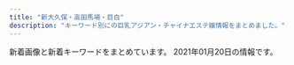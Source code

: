 ```yaml
---
title: "新大久保・高田馬場・目白"
description: "キーワード別にの巨乳アジアン・チャイナエステ嬢情報をまとめました。"
---
```


新着画像と新着キーワードをまとめています。
2021年01月20日の情報です。

<DmmAffiliateIns />
<KeywordTable
  shops={
    [
    {
        "img_links": [
            "http://aes-salon.com/scdl/staff/10621.jpg",
            "http://aes-salon.com/scdl/staff/10091mb.jpg",
            "http://aes-salon.com/scdl/staff/10252.jpg",
            "http://aes-salon.com/img/ttl_att.png",
            "http://aes-salon.com/scdl/staff/10342.jpg",
            "http://aes-salon.com/scdl/staff/10621mb.jpg",
            "http://aes-salon.com/scdl/staff/10592.jpg",
            "http://aes-salon.com/scdl/staff/10561.jpg",
            "http://aes-salon.com/img/access/road3.jpg",
            "http://aes-salon.com/scdl/staff/10631.jpg",
            "http://aes-salon.com/pic/top1.jpg",
            "http://aes-salon.com/img/access/roaddm.png",
            "http://aes-salon.com/scdl/staff/10601mb.jpg",
            "http://aes-salon.com/scdl/staff/10411.jpg",
            "http://aes-salon.com/scdl/staff/10441.jpg",
            "http://aes-salon.com/scdl/staff/10501mb.jpg",
            "http://aes-salon.com/scdl/staff/10082.jpg",
            "http://aes-salon.com/scdl/staff/10591mb.jpg",
            "http://aes-salon.com/scdl/staff/10291.jpg",
            "http://aes-salon.com/scdl/staff/10511mb.jpg",
            "http://aes-salon.com/scdl/staff/10412.jpg",
            "http://aes-salon.com/scdl/staff/10651mb.jpg",
            "http://aes-salon.com/scdl/staff/10462.jpg",
            "http://aes-salon.com/scdl/staff/10562.jpg",
            "http://aes-salon.com/scdl/staff/10571.jpg",
            "http://aes-salon.com/scdl/staff/10351mb.jpg",
            "http://aes-salon.com/img/ttl_sister.png",
            "http://aes-salon.com/scdl/staff/10341.jpg",
            "http://aes-salon.com/img/ttl_attbnr.jpg",
            "http://aes-salon.com/pic/head.jpg",
            "http://aes-salon.com/img/access/road1.jpg",
            "http://aes-salon.com/scdl/staff/10641mb.jpg",
            "http://aes-salon.com/scdl/staff/10571mb.jpg",
            "http://aes-salon.com/scdl/staff/10122.jpg",
            "http://aes-salon.com/img/ttl_bekan.jpg",
            "http://aes-salon.com/scdl/staff/10081mb.jpg",
            "http://aes-salon.com/scdl/staff/10591.jpg",
            "http://aes-salon.com/scdl/staff/10461.jpg",
            "http://aes-salon.com/img/ttl_nouka.jpg",
            "http://aes-salon.com/scdl/staff/10341mb.jpg",
            "http://aes-salon.com/scdl/staff/10501.jpg",
            "http://aes-salon.com/i/files/homeimg.jpg",
            "http://aes-salon.com/scdl/staff/10251.jpg",
            "http://aes-salon.com/scdl/staff/10661.jpg",
            "http://aes-salon.com/scdl/staff/10471mb.jpg",
            "http://aes-salon.com/scdl/staff/10441mb.jpg",
            "http://aes-salon.com/scdl/staff/10083.jpg",
            "http://aes-salon.com/pic/top2.jpg",
            "http://aes-salon.com/scdl/staff/10121.jpg",
            "http://aes-salon.com/img/access/road4.jpg",
            "http://aes-salon.com/scdl/staff/10651.jpg",
            "http://aes-salon.com/scdl/staff/10631mb.jpg",
            "http://aes-salon.com/scdl/staff/10671mb.jpg",
            "http://aes-salon.com/scdl/staff/10671.jpg",
            "http://aes-salon.com/scdl/staff/10511.jpg",
            "http://aes-salon.com/scdl/staff/10091.jpg",
            "http://aes-salon.com/scdl/staff/10292.jpg",
            "http://aes-salon.com/scdl/staff/10601.jpg",
            "http://aes-salon.com/scdl/staff/10081.jpg",
            "http://aes-salon.com/scdl/staff/10411mb.jpg",
            "http://aes-salon.com/scdl/staff/10461mb.jpg",
            "http://aes-salon.com/scdl/staff/10092.jpg",
            "http://aes-salon.com/scdl/staff/10471.jpg",
            "http://aes-salon.com/scdl/staff/10472.jpg",
            "http://aes-salon.com/scdl/staff/10641.jpg",
            "http://aes-salon.com/img/ttl_mobile.jpg",
            "http://aes-salon.com/scdl/staff/10251mb.jpg",
            "http://aes-salon.com/scdl/staff/10502.jpg",
            "http://aes-salon.com/scdl/staff/10561mb.jpg",
            "http://aes-salon.com/scdl/staff/10661mb.jpg",
            "http://aes-salon.com/img/ttl_staff.png",
            "http://aes-salon.com/scdl/staff/10351.jpg",
            "http://aes-salon.com/scdl/staff/10563.jpg",
            "http://aes-salon.com/scdl/staff/10602.jpg",
            "http://aes-salon.com/img/access/road2.jpg",
            "http://aes-salon.com/scdl/staff/10121mb.jpg",
            "http://aes-salon.com/scdl/staff/10291mb.jpg",
            "http://aes-salon.com/img/system/campaign.jpg"
        ],
        "url": "http://aes-salon.com/",
        "keywords": {
            "C": 34
        },
        "name": "Lovely Heart",
        "station": "JR\u5927\u4e45\u4fdd\u99c5\u5317\u53e3"
    },
    {
        "name": "RAN\uff5e\u30e9\u30f3\uff5e",
        "keywords": {},
        "station": "JR\u9ad8\u7530\u99ac\u5834\u99c5\u6771\u53e3",
        "img_links": [
            "http://esthe.top/images/acs_ima/access-03.jpg",
            "http://esthe.top/images/staff_images/staff_07a.jpg",
            "http://esthe.top/images/acs_ima/access-04.jpg",
            "http://esthe.top/images/Bottom_02.jpg",
            "http://esthe.top/images/an_1_03.jpg",
            "http://esthe.top/images/QRcode.jpg",
            "http://esthe.top/images/acs_ima/access-01.jpg",
            "http://esthe.top/images/staff_images/staff_01a.jpg",
            "http://esthe.top/images/room_images/gallery-01.jpg",
            "http://esthe.top/images/staff_images/staff_07b.jpg",
            "http://esthe.top/images/acs_ima/access-02.jpg",
            "http://esthe.top/images/an_2_04.jpg",
            "http://esthe.top/images/demo/slider/images/slide1.png",
            "http://esthe.top/images/demo/slider/images/slide5.png",
            "http://esthe.top/images/staff_images/staff_010a.jpg",
            "http://esthe.top/images/staff_images/staff_04a.jpg",
            "http://esthe.top/images/staff_images/staff_010b.jpg",
            "http://esthe.top/images/an_2_05.jpg",
            "http://esthe.top/images/room_images/gallery-03.jpg",
            "http://esthe.top/images/an_2_03.jpg",
            "http://esthe.top/images/an_1_07.jpg",
            "http://esthe.top/images/staff_images/staff_09a.jpg",
            "http://esthe.top/images/demo/slider/images/slide3.png",
            "http://esthe.top/images/demo/slider/images/slide4.png",
            "http://esthe.top/images/an_1_02.jpg",
            "http://esthe.top/images/room_images/index-01.jpg",
            "http://esthe.top/images/an_1_04.jpg",
            "http://esthe.top/images/room_images/gallery-05.jpg",
            "http://esthe.top/images/an_1_06.jpg",
            "http://esthe.top/images/room_images/index-02.jpg",
            "http://esthe.top/images/staff_images/staff_04b.jpg",
            "http://esthe.top/images/staff_images/staff_09b.jpg",
            "http://esthe.top/images/demo/slider/tooltips/slide2.png",
            "http://esthe.top/images/an_2_06.jpg",
            "http://esthe.top/images/an_2_02.jpg",
            "http://esthe.top/images/an_2_07.jpg",
            "http://esthe.top/images/Bottom_01.jpg",
            "http://esthe.top/images/demo/slider/tooltips/slide4.png",
            "http://esthe.top/images/demo/slider/images/slide2.png",
            "http://esthe.top/images/an_1_05.jpg",
            "http://esthe.top/images/room_images/gallery-04.jpg",
            "http://esthe.top/images/demo/slider/tooltips/slide1.png",
            "http://esthe.top/images/room_images/gallery-06.jpg",
            "http://esthe.top/images/staff_images/staff_01b.jpg",
            "http://esthe.top/images/room_images/gallery-02.jpg",
            "http://esthe.top/images/demo/slider/tooltips/slide5.png",
            "http://esthe.top/images/demo/slider/tooltips/slide3.png"
        ],
        "url": "http://esthe.top/"
    },
    {
        "url": "https://relax501.webnode.jp/",
        "name": "\u7f8e\u82b1\u9999",
        "img_links": [
            "https://relax501.webnode.jp/_files/200000081-8d1f18d1f3/yuu.jpg",
            "https://relax501.webnode.jp/_files/200000019-1f1a31f1a5/200/33.jpg",
            "https://relax501.webnode.jp/_files/200000078-d0097d0099/madoka-0.jpg",
            "https://relax501.webnode.jp/_files/200000063-6c3f06c3f2/200/top-34.jpg",
            "https://relax501.webnode.jp/_files/200000077-64e7364e77/anna-2.jpg",
            "https://relax501.webnode.jp/_files/200000080-8e8bb8e8bd/200/yuki-8.jpg",
            "https://relax501.webnode.jp/_files/200000077-64e7364e77/200/anna-2.jpg",
            "https://relax501.webnode.jp/_files/200000067-9be369be38/r1.jpg",
            "https://relax501.webnode.jp/_files/200000080-8e8bb8e8bd/yuki-8.jpg",
            "https://relax501.webnode.jp/_files/200000088-2c2d72c2da/200/rogo.jpg",
            "https://relax501.webnode.jp/_files/200000068-1dc6f1dc72/200/r2.jpg",
            "https://relax501.webnode.jp/_files/200000063-6c3f06c3f2/top-34.jpg",
            "https://relax501.webnode.jp/_files/200000065-1b9391b93c/2_22.jpg",
            "https://relax501.webnode.jp/_files/200000078-d0097d0099/200/madoka-0.jpg",
            "https://relax501.webnode.jp/_files/200000067-9be369be38/200/r1.jpg",
            "https://relax501.webnode.jp/_files/200000081-8d1f18d1f3/200/yuu.jpg",
            "https://relax501.webnode.jp/_files/200000065-1b9391b93c/200/2_22.jpg",
            "https://relax501.webnode.jp/_files/200000068-1dc6f1dc72/r2.jpg"
        ],
        "keywords": {},
        "station": "JR\u65b0\u5927\u4e45\u4fdd\u99c5"
    },
    {
        "url": "https://est-hana.com/",
        "station": "JR\u5927\u4e45\u4fdd\u99c5\u5317\u53e3",
        "keywords": {
            "C": 41,
            "E": 3
        },
        "img_links": [
            "https://est-hana.com/img/girl/list/s88_list.jpg",
            "https://est-hana.com/img/girl/pickup/pickup20181218104555.jpg",
            "https://est-hana.com/img/material/top_t2.png",
            "https://est-hana.com/img/girl/list/sface18449673a0eecbfdaab27d1a016ce6f4281.jpg",
            "https://est-hana.com/img/material/staff_t1.png",
            "https://est-hana.com/img/material/day.png",
            "https://est-hana.com/img/girl/list/slist110d5ce8a5906e2cdaf90af47c9395e0dff.jpg",
            "https://est-hana.com/img/girl/main/s139_1.jpg",
            "https://est-hana.com/img/girl/thumb/smain1891e9ae2d8752cd8b9474ebd62df9909f9b.jpg",
            "https://est-hana.com/img/material/massap4.jpg",
            "https://est-hana.com/img/girl/list/s139_face.jpg",
            "https://est-hana.com/img/girl/pickup/pickup20191214162524.jpg",
            "https://est-hana.com/img/girl/list/s180_list.jpg",
            "https://est-hana.com/img/material/topflashimg1.jpg",
            "https://est-hana.com/img/material/massap2.jpg",
            "https://est-hana.com/img/girl/main/s86_1.jpg",
            "https://est-hana.com/img/material/massa_t1.png",
            "https://est-hana.com/img/girl/thumb/s86_1.jpg",
            "https://est-hana.com/img/material/accsess_station.png",
            "https://est-hana.com/img/girl/thumb/smain1931e3a7504f14e2050f14cb6782d72bb46c.jpg",
            "https://est-hana.com/img/girl/list/slist187110f9d5212fd19d8b8410ec6bff294e6.jpg",
            "https://est-hana.com/img/girl/list/s163_list.jpg",
            "https://est-hana.com/img/girl/thumb/smain184249673a0eecbfdaab27d1a016ce6f4281.jpg",
            "https://est-hana.com/img/girl/list/sface187386757ea62d773ca58e2457fc23b8e13.jpg",
            "https://est-hana.com/img/girl/list/s86_face.jpg",
            "https://est-hana.com/img/camp/camp20210101.png",
            "https://est-hana.com/img/girl/list/sface199a8b144d9cbd006fc9dffdf23ad77de07.jpg",
            "https://est-hana.com/img/material/staffdetail_t1.png",
            "https://est-hana.com/img/material/photorenew5.jpg",
            "https://est-hana.com/img/girl/thumb/s88_1.jpg",
            "https://est-hana.com/img/material/gm4_rollout.png",
            "https://est-hana.com/img/girl/list/slist8365230fc40840a020ba3ed47600db4b4a.jpg",
            "https://est-hana.com/img/girl/pickup/topgirl20180526173824.png",
            "https://est-hana.com/img/material/sframe2014.png",
            "https://est-hana.com/img/material/massap3.jpg",
            "https://est-hana.com/img/material/w3.png",
            "https://est-hana.com/img/girl/thumb/smain1913da4fa2da2e801312734721e1a44d8e19.jpg",
            "https://est-hana.com/img/girl/main/smain197153ce52e0264e81a8a42e5d3c84dd833e.jpg",
            "https://est-hana.com/img/girl/main/s77_1.jpg",
            "https://est-hana.com/img/material/click_tel_btn.png",
            "https://est-hana.com/img/material/massap5.jpg",
            "https://est-hana.com/img/girl/pickup/pickup20180526173711.jpg",
            "https://est-hana.com/img/girl/list/sface19753ce52e0264e81a8a42e5d3c84dd833e.jpg",
            "https://est-hana.com/img/girl/main/s173_1.jpg",
            "https://est-hana.com/img/girl/pickup/pickup20190227121102.jpg",
            "https://est-hana.com/img/material/returnbtn.png",
            "https://est-hana.com/img/girl/list/s173_list.jpg",
            "https://est-hana.com/img/material/systme_t2.png",
            "https://est-hana.com/img/material/systme_t1.png",
            "https://est-hana.com/img/girl/main/s88_1.jpg",
            "https://est-hana.com/img/material/gm1_rollout.png",
            "https://est-hana.com/img/material/hosi5.png",
            "https://est-hana.com/img/girl/thumb/smain1911ec56c0d5cc68365ea11e2e52a40272d8.jpg",
            "https://est-hana.com/img/girl/pickup/pickup20190118192257.jpg",
            "https://est-hana.com/img/material/gm5_rollout.png",
            "https://est-hana.com/img/girl/thumb/smain184149673a0eecbfdaab27d1a016ce6f4281.jpg",
            "https://est-hana.com/img/girl/pickup/pickup20141227182613.jpeg",
            "https://est-hana.com/img/girl/main/smain1901e7f2a11706f93c08ab1eb76c57c0a501.jpg",
            "https://est-hana.com/img/material/detailwaku.png",
            "https://est-hana.com/img/girl/thumb/s139_1.jpg",
            "https://est-hana.com/img/girl/list/s88_face.jpg",
            "https://est-hana.com/img/material/d20.png",
            "https://est-hana.com/img/material/infopanel.png",
            "https://est-hana.com/img/girl/list/sface189e9ae2d8752cd8b9474ebd62df9909f9b.jpg",
            "https://est-hana.com/img/whatnew/20200401min60.jpg",
            "https://est-hana.com/img/material/massap1.jpg",
            "https://est-hana.com/img/girl/list/s86_list.jpg",
            "https://est-hana.com/img/material/sys_course2_rev2.png",
            "https://est-hana.com/img/material/top_t4.png",
            "https://est-hana.com/img/girl/thumb/s75_1.jpg",
            "https://est-hana.com/img/girl/main/smain1891e9ae2d8752cd8b9474ebd62df9909f9b.jpg",
            "https://est-hana.com/img/material/staff_t1rev1.png",
            "https://est-hana.com/img/girl/list/slist18449673a0eecbfdaab27d1a016ce6f4281.jpg",
            "https://est-hana.com/img/girl/thumb/s180_1.jpg",
            "https://est-hana.com/img/girl/thumb/s77_2.jpg",
            "https://est-hana.com/img/material/month.png",
            "https://est-hana.com/img/girl/main/smain1931e3a7504f14e2050f14cb6782d72bb46c.jpg",
            "https://est-hana.com/img/girl/list/s173_face.jpg",
            "https://est-hana.com/img/whatnew/20200401_mask.jpg",
            "https://est-hana.com/img/girl/thumb/smain18725b09cd881b1f036f9f4970616c10b474.jpg",
            "https://est-hana.com/img/girl/pickup/topgirl20161016054301.png",
            "https://est-hana.com/img/girl/pickup/topgirl20140510202547.png",
            "https://est-hana.com/img/material/sys_option.png",
            "https://est-hana.com/img/material/photorenew3.jpg",
            "https://est-hana.com/img/girl/thumb/smain1902e7f2a11706f93c08ab1eb76c57c0a501.jpg",
            "https://est-hana.com/img/girl/list/s180_face.jpg",
            "https://est-hana.com/img/whatnew/20200304.jpg",
            "https://est-hana.com/img/girl/list/sface190e7f2a11706f93c08ab1eb76c57c0a501.jpg",
            "https://est-hana.com/img/girl/list/slist199a8b144d9cbd006fc9dffdf23ad77de07.jpg",
            "https://est-hana.com/img/girl/list/s75_face.jpg",
            "https://est-hana.com/img/girl/thumb/smain1912da4fa2da2e801312734721e1a44d8e19.jpg",
            "https://est-hana.com/img/girl/list/slist191ec56c0d5cc68365ea11e2e52a40272d8.jpg",
            "https://est-hana.com/img/material/photorenew1.jpg",
            "https://est-hana.com/img/girl/thumb/smain1901e7f2a11706f93c08ab1eb76c57c0a501.jpg",
            "https://est-hana.com/img/material/top_twitter.png",
            "https://est-hana.com/img/material/top_t3.png",
            "https://est-hana.com/img/material/top_t6.png",
            "https://est-hana.com/img/material/gm2_rollout.png",
            "https://est-hana.com/img/material/top_t5.png",
            "https://est-hana.com/img/material/sys_course1_rev2.png",
            "https://est-hana.com/img/girl/pickup/pickup20180830201105.jpg",
            "https://est-hana.com/img/girl/list/s77_list.jpg",
            "https://est-hana.com/img/material/m1.png",
            "https://est-hana.com/img/girl/thumb/smain1871110bf62c88dcefca310cdc127f9b11f2.jpg",
            "https://est-hana.com/img/girl/thumb/s173_2.jpg",
            "https://est-hana.com/img/girl/thumb/s77_3.jpg",
            "https://est-hana.com/img/girl/list/sface191ec56c0d5cc68365ea11e2e52a40272d8.jpg",
            "https://est-hana.com/img/girl/list/slist193a69a1a063a3159e298d18b691542266d.jpg",
            "https://est-hana.com/img/girl/list/slist189e9ae2d8752cd8b9474ebd62df9909f9b.jpg",
            "https://est-hana.com/img/girl/pickup/pickup20190118192153.jpg",
            "https://est-hana.com/img/material/massap6.jpg",
            "https://est-hana.com/img/girl/main/s180_1.jpg",
            "https://est-hana.com/img/girl/list/slist19753ce52e0264e81a8a42e5d3c84dd833e.jpg",
            "https://est-hana.com/img/girl/thumb/s173_1.jpg",
            "https://est-hana.com/img/material/photorenew2rev1.jpg",
            "https://est-hana.com/img/girl/main/smain184149673a0eecbfdaab27d1a016ce6f4281.jpg",
            "https://est-hana.com/img/material/age.png",
            "https://est-hana.com/img/girl/list/sface193e3a7504f14e2050f14cb6782d72bb46c.jpg",
            "https://est-hana.com/img/girl/thumb/smain197153ce52e0264e81a8a42e5d3c84dd833e.jpg",
            "https://est-hana.com/img/girl/thumb/s77_1.jpg",
            "https://est-hana.com/img/girl/list/s77_face.jpg",
            "https://est-hana.com/img/girl/pickup/pickup20191208191053.jpg",
            "https://est-hana.com/img/material/sys_course3_rev1.png",
            "https://est-hana.com/img/girl/pickup/pickup20190121202926.jpg",
            "https://est-hana.com/img/girl/pickup/topgirl20141227182718.png",
            "https://est-hana.com/img/girl/pickup/topgirl20190528141109.png",
            "https://est-hana.com/img/material/massap7.jpg",
            "https://est-hana.com/img/material/top_t2_img_rev2.jpg",
            "https://est-hana.com/img/girl/list/s139_list.jpg",
            "https://est-hana.com/img/girl/list/s163_face.jpg",
            "https://est-hana.com/img/girl/thumb/smain19725e2ed7efe2de621955e09d12295a13ee.jpg",
            "https://est-hana.com/img/girl/main/s75_1.jpg",
            "https://est-hana.com/img/girl/main/smain1911ec56c0d5cc68365ea11e2e52a40272d8.jpg",
            "https://est-hana.com/img/girl/pickup/topgirl20180308214256.png",
            "https://est-hana.com/img/girl/list/sface8365230fc40840a020ba3ed47600db4b4a.jpg",
            "https://est-hana.com/img/girl/pickup/pickup20190528135649.jpg",
            "https://est-hana.com/img/girl/thumb/smain193281777917c863b2cd265723b9cb5a3c32.jpg",
            "https://est-hana.com/img/girl/list/slist19053cc33bb85f739f63e84c2ae2c41c2eb.jpg",
            "https://est-hana.com/img/material/sys_etc.png",
            "https://est-hana.com/img/material/photorenew4.jpg",
            "https://est-hana.com/img/material/hosi4.png",
            "https://est-hana.com/img/material/gm3_rollout.png",
            "https://est-hana.com/img/material/accsess_picter2.jpg",
            "https://est-hana.com/img/material/gm6_rollout.png",
            "https://est-hana.com/img/girl/pickup/topgirl20140502225842.png",
            "https://est-hana.com/img/girl/list/s75_list.jpg",
            "https://est-hana.com/img/girl/main/smain1871110bf62c88dcefca310cdc127f9b11f2.jpg",
            "https://est-hana.com/img/material/line1.png",
            "https://est-hana.com/img/girl/list/sface110404ef9fc79e2a0a04d64b621c22a0c77.jpg",
            "https://est-hana.com/img/girl/pickup/topgirl20180908131653.png"
        ],
        "name": "\u82b1"
    },
    {
        "keywords": {
            "E": 1,
            "C": 20
        },
        "img_links": [
            "https://www.cocoro556.in/img/girl/list/slist144346e3df3ff1cef1386c89c6ba9e9f72e.jpg",
            "https://www.cocoro556.in/img/material/p2_t2_subt5_m1.png",
            "https://www.cocoro556.in/img/girl/main/smain1461f806d031a1244ccfaa8b4d307f6ef6d7.jpg",
            "https://www.cocoro556.in/img/material/top_t1.png",
            "https://www.cocoro556.in/img/material/pd_st1.png",
            "https://www.cocoro556.in/img/girl/list/slist12642f85375ac3eb532582567360874d2d6.jpg",
            "https://www.cocoro556.in/img/material/gm4_rollout.png",
            "https://www.cocoro556.in/img/material/photost6.png",
            "https://www.cocoro556.in/img/girl/thumb/smain1443346e3df3ff1cef1386c89c6ba9e9f72e.jpg",
            "https://www.cocoro556.in/img/girl/thumb/smain1541a1f8e548a2959236fdd0e7abcde80ac7.jpg",
            "https://www.cocoro556.in/img/material/gm1_rollover.png",
            "https://www.cocoro556.in/img/material/p6_t2.png",
            "https://www.cocoro556.in/img/material/top_t4.png",
            "https://www.cocoro556.in/img/material/pd_st2.png",
            "https://www.cocoro556.in/img/girl/main/smain1541a1f8e548a2959236fdd0e7abcde80ac7.jpg",
            "https://www.cocoro556.in/img/material/p2_t2_subt4.png",
            "https://www.cocoro556.in/img/material/top_t2.png",
            "https://www.cocoro556.in/img/material/gm6_rollover.png",
            "https://www.cocoro556.in/img/girl/list/slist146f806d031a1244ccfaa8b4d307f6ef6d7.jpg",
            "https://www.cocoro556.in/img/material/gm1_rollout.png",
            "https://www.cocoro556.in/img/girl/main/smain1491773ceed1a7cd35919e9c6866285fb943.jpg",
            "https://www.cocoro556.in/img/whatnew/cocoro2021.png",
            "https://www.cocoro556.in/img/girl/thumb/smain1422b75436b0012f83588e08b8d8eb48c8c2.jpg",
            "https://www.cocoro556.in/img/material/gm2_rollout.png",
            "https://www.cocoro556.in/img/material/photost1.png",
            "https://www.cocoro556.in/img/material/gm5_rollover.png",
            "https://www.cocoro556.in/img/material/pd_st3.png",
            "https://www.cocoro556.in/img/material/p2_t2_sub_m1_3.png",
            "https://www.cocoro556.in/img/material/p2_t2_subt3.png",
            "https://www.cocoro556.in/img/girl/list/slist15565c84cfd25159bbfcf85c63899ef5f53.jpg",
            "https://www.cocoro556.in/img/material/p2_t2_subt1.png",
            "https://www.cocoro556.in/img/girl/thumb/smain155228648a02b629a70c40bc424b9302c3e1.jpg",
            "https://www.cocoro556.in/img/material/gm6_rollout.png",
            "https://www.cocoro556.in/img/material/p3_t1.png",
            "https://www.cocoro556.in/img/material/photost2rev1.png",
            "https://www.cocoro556.in/img/material/p6_t1.png",
            "https://www.cocoro556.in/img/girl/thumb/smain1491773ceed1a7cd35919e9c6866285fb943.jpg",
            "https://www.cocoro556.in/img/material/p6_t3.png",
            "https://www.cocoro556.in/img/material/gm5_rollout.png",
            "https://www.cocoro556.in/img/girl/thumb/smain1421b75436b0012f83588e08b8d8eb48c8c2.jpg",
            "https://www.cocoro556.in/img/girl/thumb/smain14922dea5bdda380e76839c012ab24bd9f82.jpg",
            "https://www.cocoro556.in/img/material/photost4rev1.png",
            "https://www.cocoro556.in/img/material/p3_1_t1.png",
            "https://www.cocoro556.in/img/material/top_t3.png",
            "https://www.cocoro556.in/img/girl/thumb/smain1442346e3df3ff1cef1386c89c6ba9e9f72e.jpg",
            "https://www.cocoro556.in/img/material/age_rollout.png",
            "https://www.cocoro556.in/img/material/p2_t2_sub_m1_1.png",
            "https://www.cocoro556.in/img/material/p6_t2_subt1.png",
            "https://www.cocoro556.in/img/girl/main/smain163122954962968a79edd4eae79b844b9988.jpg",
            "https://www.cocoro556.in/img/girl/thumb/smain163122954962968a79edd4eae79b844b9988.jpg",
            "https://www.cocoro556.in/img/material/pd_number.png",
            "https://www.cocoro556.in/img/girl/thumb/smain1423ae12bc52cc115b3190fbe6a84a8ffa74.jpg",
            "https://www.cocoro556.in/img/girl/thumb/smain1441346e3df3ff1cef1386c89c6ba9e9f72e.jpg",
            "https://www.cocoro556.in/img/material/gm3_rollout.png",
            "https://www.cocoro556.in/img/material/accminimgrev1.jpg",
            "https://www.cocoro556.in/img/girl/main/smain155128648a02b629a70c40bc424b9302c3e1.jpg",
            "https://www.cocoro556.in/img/material/p2_t2_subt5.png",
            "https://www.cocoro556.in/img/material/gm2_rollover.png",
            "https://www.cocoro556.in/img/material/p6_t3_subt1.png",
            "https://www.cocoro556.in/img/girl/thumb/smain1462f806d031a1244ccfaa8b4d307f6ef6d7.jpg",
            "https://www.cocoro556.in/img/material/p2_t2_subt5_m2.png",
            "https://www.cocoro556.in/img/material/photost3rev1.png",
            "https://www.cocoro556.in/img/material/mobilesite.png",
            "https://www.cocoro556.in/img/girl/list/slist149773ceed1a7cd35919e9c6866285fb943.jpg",
            "https://www.cocoro556.in/img/girl/main/smain1441346e3df3ff1cef1386c89c6ba9e9f72e.jpg",
            "https://www.cocoro556.in/img/girl/thumb/smain126332fd72809eba38056753c1720b05d8d5.jpg",
            "https://www.cocoro556.in/img/girl/thumb/smain155128648a02b629a70c40bc424b9302c3e1.jpg",
            "https://www.cocoro556.in/img/material/top_t3_imgrev1.jpg",
            "https://www.cocoro556.in/img/material/p2_t2.png",
            "https://www.cocoro556.in/img/camp/camp20210107.jpg",
            "https://www.cocoro556.in/img/material/pageheaderimg3.jpg",
            "https://www.cocoro556.in/img/material/photost5.png",
            "https://www.cocoro556.in/img/girl/main/smain126142f85375ac3eb532582567360874d2d6.jpg",
            "https://www.cocoro556.in/img/material/ftel.png",
            "https://www.cocoro556.in/img/girl/thumb/smain126242f85375ac3eb532582567360874d2d6.jpg",
            "https://www.cocoro556.in/img/girl/thumb/smain1461f806d031a1244ccfaa8b4d307f6ef6d7.jpg",
            "https://www.cocoro556.in/img/girl/thumb/smain1542a1f8e548a2959236fdd0e7abcde80ac7.jpg",
            "https://www.cocoro556.in/img/material/pageheaderimg4.jpg",
            "https://www.cocoro556.in/img/girl/thumb/smain126142f85375ac3eb532582567360874d2d6.jpg",
            "https://www.cocoro556.in/img/girl/thumb/smain1493773ceed1a7cd35919e9c6866285fb943.jpg",
            "https://www.cocoro556.in/img/girl/main/smain1421b75436b0012f83588e08b8d8eb48c8c2.jpg",
            "https://www.cocoro556.in/img/material/p2_t2_sub_m1_2.png",
            "https://www.cocoro556.in/img/material/p2_t2_subt4_m1.png",
            "https://www.cocoro556.in/img/material/pageheaderimg1.jpg",
            "https://www.cocoro556.in/img/camp/camp20200426sub.jpg",
            "https://www.cocoro556.in/img/material/pageheaderimg2.jpg",
            "https://www.cocoro556.in/img/girl/list/slist16322954962968a79edd4eae79b844b9988.jpg",
            "https://www.cocoro556.in/img/girl/thumb/smain14634879628e490d1ecf1cd7a9d727569f95.jpg",
            "https://www.cocoro556.in/img/material/top_t3_subt1.png",
            "https://www.cocoro556.in/img/girl/list/slist154a1f8e548a2959236fdd0e7abcde80ac7.jpg",
            "https://www.cocoro556.in/img/girl/list/slist142b75436b0012f83588e08b8d8eb48c8c2.jpg",
            "https://www.cocoro556.in/img/material/leftinfo.png",
            "https://www.cocoro556.in/img/material/photost7.png",
            "https://www.cocoro556.in/img/material/p5_t1.png",
            "https://www.cocoro556.in/img/material/p2_t2_subt2.png",
            "https://www.cocoro556.in/img/girl/thumb/smain1543ab2e0ee9f9fde8103e9fe80e33b07761.jpg",
            "https://www.cocoro556.in/img/material/gm3_rollover.png"
        ],
        "name": "COCORO",
        "station": "JR\u5927\u4e45\u4fdd\u99c5\u5317\u53e3",
        "url": "https://www.cocoro556.in/"
    },
    {
        "name": "Angel",
        "keywords": {
            "87": 1,
            "C": 14,
            "D": 5,
            "86": 4,
            "85": 1
        },
        "station": "JR\u9ad8\u7530\u99ac\u5834\u99c5",
        "img_links": [
            "https://angel.abnavi.info/images/room3.jpg",
            "https://angel.abnavi.info/images/room2.jpg",
            "https://angel.abnavi.info/images/s_news.png",
            "https://angel.abnavi.info/photos/sites/7/2020/11/2020110606371089.jpg",
            "https://angel.abnavi.info/images/nbj3.jpg",
            "https://angel.abnavi.info/images/nbj1.jpg",
            "https://angel.abnavi.info/images/top.jpg",
            "https://angel.abnavi.info/images/room4.jpg",
            "https://angel.abnavi.info/photos/sites/7/2020/09/2020092301333424.jpg",
            "https://angel.abnavi.info/images/room1.jpg",
            "https://angel.abnavi.info/photos/sites/7/2020/10/2020101305350920.jpg",
            "https://angel.abnavi.info/photos/sites/7/2020/07/2020073006120917.jpg",
            "https://angel.abnavi.info/photos/sites/7/2020/07/2020073005201940.jpg",
            "https://angel.abnavi.info/photos/sites/7/2020/07/2020073005202048.jpg",
            "https://angel.abnavi.info/images/s_staff.jpg",
            "https://angel.abnavi.info/images/end.png",
            "https://angel.abnavi.info/images/news_bj3.jpg"
        ],
        "url": "https://angel.abnavi.info/"
    },
    {
        "url": "http://www.aromaonly1.com/",
        "keywords": {
            "E": 2,
            "86": 5,
            "88": 4,
            "C": 3,
            "D": 4
        },
        "name": "NEW ONLY ONE",
        "img_links": [
            "http://www.aromaonly1.com/images/index_20.jpg",
            "http://www.aromaonly1.com/images/index_11.jpg",
            "http://www.aromaonly1.com/uploads/0d74a4af5e268e3562daa56048c13906.jpg",
            "http://www.aromaonly1.com/images/index_15.jpg",
            "http://www.aromaonly1.com/images/girls_10.jpg",
            "http://www.aromaonly1.com/images/index_17.jpg",
            "http://www.aromaonly1.com/uploads/015cba9c432d730d26583fe998534fa6.jpg",
            "http://www.aromaonly1.com/uploads/5f4083d49285cbe64774b1bd70e86150.jpg",
            "http://www.aromaonly1.com/images/index_05.jpg",
            "http://www.aromaonly1.com/images/index_02.jpg",
            "http://www.aromaonly1.com/uploads/c24b4a66b959c50d941c227e2167e47a.jpg",
            "http://www.aromaonly1.com/uploads/822de08541e5f0a03b8fdd99ac777097.jpg",
            "http://www.aromaonly1.com/images/service_10.jpg",
            "http://www.aromaonly1.com/images/fanhui.png",
            "http://www.aromaonly1.com/images/index_07.jpg",
            "http://www.aromaonly1.com/my_work/images/pic1.png",
            "http://www.aromaonly1.com/uploads/6d6161355034da26e622af1b5469296f.jpg",
            "http://www.aromaonly1.com/images/index_01.jpg",
            "http://www.aromaonly1.com/uploads/18799c1985ca7d1cd026808323ec51c2.jpg",
            "http://www.aromaonly1.com/uploads/a4bfacdc272e1f3c3ee9884036dbf094.jpg",
            "http://www.aromaonly1.com/images/service_11.jpg",
            "http://www.aromaonly1.com/uploads/ac75f516de3602f2ed5de1d9e2383a35.jpg",
            "http://www.aromaonly1.com/uploads/2f5941103973429d3981087968a845a3.jpg",
            "http://www.aromaonly1.com/images/index_06.jpg",
            "http://www.aromaonly1.com/uploads/3e6ede4dd71b9611bfc0fc01fff82057.jpg",
            "http://www.aromaonly1.com/uploads/305e7816c9390b899011ef6e82855b7d.jpg",
            "http://www.aromaonly1.com/images/link_10.jpg",
            "http://www.aromaonly1.com/uploads/66dc68de1f9c001b6f15d52303314efc.jpg",
            "http://www.aromaonly1.com/uploads/e01fa669285bc99ba782abfd90a08bb2.jpg",
            "http://www.aromaonly1.com/uploads/269045fb02ee17a03b99afcdabc449fa.jpg",
            "http://www.aromaonly1.com/uploads/8e9e8b4d89b256773f17dff61368328c.jpg",
            "http://www.aromaonly1.com/images/index_12.jpg",
            "http://www.aromaonly1.com/images/index_03.jpg",
            "http://www.aromaonly1.com/uploads/56e94a67d1aa4ea89d5f2064a387ab96.jpg",
            "http://www.aromaonly1.com/images/interior_10.jpg",
            "http://www.aromaonly1.com/images/index_21.jpg",
            "http://www.aromaonly1.com/images/index_04.jpg",
            "http://www.aromaonly1.com/images/index_08.jpg",
            "http://www.aromaonly1.com/uploads/33c6d79a06e306e309deefd74daa5ef6.jpg",
            "http://www.aromaonly1.com/images/index_18.jpg",
            "http://www.aromaonly1.com/images/index_14.jpg",
            "http://www.aromaonly1.com/uploads/b43afdf6c0db7020b472f89b05664984.jpg",
            "http://www.aromaonly1.com/images/index_19.jpg",
            "http://www.aromaonly1.com/images/index_16.jpg"
        ],
        "station": "JR\u9ad8\u7530\u99ac\u5834\u99c5"
    },
    {
        "keywords": {},
        "name": "\u7652\u3057\u306e\u51fa\u4f1a\u3044",
        "station": "JR\u5927\u4e45\u4fdd\u99c5\u5317\u53e3",
        "url": "http://p-aroma.work/",
        "img_links": [
            "http://p-aroma.work/images/news.jpg",
            "http://p-aroma.work/staff/rina.jpg",
            "http://p-aroma.work/images/s2.jpg",
            "http://p-aroma.work/images/4.jpg",
            "http://p-aroma.work/img/rina1.png",
            "http://p-aroma.work/images/1.jpg",
            "http://p-aroma.work/img/ayaka1.png",
            "http://p-aroma.work/images/s1.jpg",
            "http://p-aroma.work/images/6.jpg",
            "http://p-aroma.work/img/kasumi1.png",
            "http://p-aroma.work/images/int1.png",
            "http://p-aroma.work/images/3.jpg",
            "http://p-aroma.work/images/sys.png",
            "http://p-aroma.work/images/2.jpg",
            "http://p-aroma.work/images/int2.png",
            "http://p-aroma.work/img/mayu1.png",
            "http://p-aroma.work/staff/ayaka.jpg",
            "http://p-aroma.work/images/s1.png",
            "http://p-aroma.work/img/mirai1.png",
            "http://p-aroma.work/images/mobile.jpg",
            "http://p-aroma.work/images/tel.jpg",
            "http://p-aroma.work/images/head.jpg",
            "http://p-aroma.work/staff/kasumi.jpg",
            "http://p-aroma.work/staff/mayu.jpg",
            "http://p-aroma.work/images/staff_t.png",
            "http://p-aroma.work/images/interior_t.png",
            "http://p-aroma.work/staff/mirai.jpg"
        ]
    },
    {
        "keywords": {},
        "name": "\u98a8\u96c5\u5802 \uff5e\u3075\u3046\u304c\u3069\u3046\uff5e",
        "url": "http://www.kity.work/",
        "img_links": [
            "http://www.kity.work/img/sara1.jpg",
            "http://www.kity.work/images/sys.jpg",
            "http://www.kity.work/images/news.jpg",
            "http://www.kity.work/images/2.jpg",
            "http://www.kity.work/img/sara2.jpg",
            "http://www.kity.work/staff/aoi.jpg",
            "http://www.kity.work/images/up.jpg",
            "http://www.kity.work/img/aoi2.jpg",
            "http://www.kity.work/images/s1.png",
            "http://www.kity.work/img/minami2.jpg",
            "http://www.kity.work/staff/yuka.jpg",
            "http://www.kity.work/img/aoi1.jpg",
            "http://www.kity.work/images/4.jpg",
            "http://www.kity.work/images/interior_t.jpg",
            "http://www.kity.work/images/int2.jpg",
            "http://www.kity.work/images/tg.jpg",
            "http://www.kity.work/images/head.jpg",
            "http://www.kity.work/staff/minami.jpg",
            "http://www.kity.work/img/an2.jpg",
            "http://www.kity.work/img/yuka1.jpg",
            "http://www.kity.work/images/3.jpg",
            "http://www.kity.work/images/s1.jpg",
            "http://www.kity.work/img/minami1.jpg",
            "http://www.kity.work/staff/an.jpg",
            "http://www.kity.work/img/an1.jpg",
            "http://www.kity.work/images/staff_t.jpg",
            "http://www.kity.work/images/1.jpg",
            "http://www.kity.work/images/tel.jpg",
            "http://www.kity.work/images/s2.jpg",
            "http://www.kity.work/img/yuka2.jpg",
            "http://www.kity.work/images/ac2.jpg",
            "http://www.kity.work/images/int1.jpg",
            "http://www.kity.work/staff/sara.jpg",
            "http://www.kity.work/images/5.jpg"
        ],
        "station": "JR\u9ad8\u7530\u99ac\u5834\u99c5\u65e9\u7a32\u7530\u53e3"
    },
    {
        "keywords": {
            "C": 11,
            "85": 10,
            "D": 20,
            "86": 10
        },
        "name": "\u30df\u30eb\u30af",
        "img_links": [
            "http://milk.tyo.cm/images/sp_tit_pick.png",
            "http://milk.tyo.cm/images/koko_234x60.png",
            "http://milk.tyo.cm/images/tit_service.png",
            "http://milk.tyo.cm/photos/sites/72/2020/06/2020061206444417.jpg",
            "http://milk.tyo.cm/photos/sites/72/2020/12/2020120807375347.jpg",
            "http://milk.tyo.cm/photos/sites/72/2020/06/2020061206443832.jpg",
            "http://milk.tyo.cm/images/re.png",
            "http://milk.tyo.cm/photos/sites/72/2020/12/2020121505155035.jpg",
            "http://milk.tyo.cm/images/sp_nav01.png",
            "http://milk.tyo.cm/images/top.png",
            "http://milk.tyo.cm/images/img_service03.jpg",
            "http://milk.tyo.cm/images/room2_l.jpg",
            "http://milk.tyo.cm/images/img_service04.jpg",
            "http://milk.tyo.cm/images/bg_cont03.png",
            "http://milk.tyo.cm/images/link_nav05.png",
            "http://milk.tyo.cm/images/ico_headline.png",
            "http://milk.tyo.cm/images/tit_staff.png",
            "http://milk.tyo.cm/images/link_nav04.png",
            "http://milk.tyo.cm/images/sp_nav02.png",
            "http://milk.tyo.cm/images/img_service01.jpg",
            "http://milk.tyo.cm/images/sp_nav03.png",
            "http://milk.tyo.cm/images/sp_header.jpg",
            "http://milk.tyo.cm/images/room1_l.jpg",
            "http://milk.tyo.cm/images/room4_l.jpg",
            "http://milk.tyo.cm/images/img_service02.jpg",
            "http://milk.tyo.cm/images/tit_pick.png",
            "http://milk.tyo.cm/photos/sites/72/2020/11/202011100524008.jpg",
            "http://milk.tyo.cm/images/com_tel.png",
            "http://milk.tyo.cm/images/link_nav03.png",
            "http://milk.tyo.cm/images/blog.jpg",
            "http://milk.tyo.cm/images/room3_l.jpg",
            "http://milk.tyo.cm/images/bg_cont01.png",
            "http://milk.tyo.cm/images/link_nav02.png",
            "http://milk.tyo.cm/images/link_nav01.png"
        ],
        "url": "http://milk.tyo.cm/",
        "station": "JR\u5927\u4e45\u4fdd\u99c5\u5357\u53e3"
    },
    {
        "keywords": {
            "87": 6,
            "86": 12,
            "D": 30,
            "85": 12
        },
        "img_links": [
            "http://gogonoheya.ies.fun/images/room3.jpg",
            "http://gogonoheya.ies.fun/photos/sites/66/2020/07/2020072317322797.jpg",
            "http://gogonoheya.ies.fun/images/link.jpg",
            "http://gogonoheya.ies.fun/photos/sites/66/2020/12/2020121514115288.jpg",
            "http://gogonoheya.ies.fun/photos/sites/66/2020/08/2020080313461364.jpg",
            "http://gogonoheya.ies.fun/images/end.png",
            "http://gogonoheya.ies.fun/images/top.jpg",
            "http://gogonoheya.ies.fun/images/room2.jpg",
            "http://gogonoheya.ies.fun/images/room4.jpg",
            "http://gogonoheya.ies.fun/photos/sites/66/2020/07/2020072317323579.jpg",
            "http://gogonoheya.ies.fun/images/mobile.jpg",
            "http://gogonoheya.ies.fun/photos/sites/66/2020/09/2020091615070327.jpg",
            "http://gogonoheya.ies.fun/photos/sites/66/2020/12/2020121410194024.jpg",
            "http://gogonoheya.ies.fun/images/staff.jpg",
            "http://gogonoheya.ies.fun/images/room1.jpg"
        ],
        "url": "http://gogonoheya.ies.fun/",
        "name": "\u30ab\u30d5\u30a7\u306e\u5bb6",
        "station": "JR\u5927\u4e45\u4fdd\u99c5\u5317\u53e3"
    },
    {
        "name": "Familiar\u30fb\u30d5\u30a1\u30df\u30ea\u30fc\u30a2",
        "img_links": [
            "http://familiar.tyo.cm/photos/sites/37/2019/06/2019060406241084.jpg",
            "http://familiar.tyo.cm/photos/sites/37/2019/03/2019032406115451.jpg",
            "http://familiar.tyo.cm/photos/sites/37/2019/11/2019112002511160.jpg",
            "http://familiar.tyo.cm/photos/sites/37/2019/10/2019102408541458.jpg",
            "http://familiar.tyo.cm/photos/sites/37/2019/09/2019090503385014.jpg",
            "http://familiar.tyo.cm/photos/sites/37/2018/12/2018121903013346.jpg",
            "http://familiar.tyo.cm/photos/sites/37/2019/12/2019120502265383.jpg",
            "http://familiar.tyo.cm/photos/sites/37/2019/06/201906040617136.jpg",
            "http://familiar.tyo.cm/photos/sites/37/2019/03/2019032406115446.jpg",
            "http://familiar.tyo.cm/photos/sites/37/2019/12/2019120502264671.jpg",
            "http://familiar.tyo.cm/images/s_staff.jpg",
            "http://familiar.tyo.cm/images/mobile.jpg",
            "http://familiar.tyo.cm/photos/sites/37/2019/12/2019120401354980.jpg",
            "http://familiar.tyo.cm/photos/sites/37/2019/03/2019032406115311.jpg",
            "http://familiar.tyo.cm/photos/sites/37/2019/03/2019032406115440.jpg",
            "http://familiar.tyo.cm/photos/sites/37/2019/12/2019120401354873.jpg",
            "http://familiar.tyo.cm/photos/sites/37/2019/06/2019061502562797.jpg",
            "http://familiar.tyo.cm/photos/sites/37/2019/06/2019061502562745.jpg",
            "http://familiar.tyo.cm/images/1.png",
            "http://familiar.tyo.cm/photos/sites/37/2019/12/2019120401355046.jpg",
            "http://familiar.tyo.cm/photos/sites/37/2019/10/2019102502193551.jpg",
            "http://familiar.tyo.cm/photos/sites/37/2018/12/2018121903022968.jpg",
            "http://familiar.tyo.cm/images/tel.png",
            "http://familiar.tyo.cm/images/s_link.jpg",
            "http://familiar.tyo.cm/photos/sites/37/2019/10/2019100304481325.jpg",
            "http://familiar.tyo.cm/images/s_news.jpg",
            "http://familiar.tyo.cm/photos/sites/37/2019/12/201912130833132.jpg",
            "http://familiar.tyo.cm/photos/sites/37/2019/11/2019110802115992.jpg",
            "http://familiar.tyo.cm/photos/sites/37/2019/03/2019032406115312.jpg",
            "http://familiar.tyo.cm/photos/sites/37/2019/06/2019061502562798.jpg",
            "http://familiar.tyo.cm/photos/sites/37/2019/11/2019112902341792.jpg",
            "http://familiar.tyo.cm/images/top.png",
            "http://familiar.tyo.cm/photos/sites/37/2019/09/201909270657496.jpg",
            "http://familiar.tyo.cm/photos/sites/37/2019/06/2019062210030384.jpg",
            "http://familiar.tyo.cm/photos/sites/37/2019/03/2019032406115598.jpg",
            "http://familiar.tyo.cm/photos/sites/37/2019/03/2019031806471671.jpg",
            "http://familiar.tyo.cm/photos/sites/37/2019/10/2019102502193826.jpg",
            "http://familiar.tyo.cm/photos/sites/37/2019/06/2019060406161857.jpg",
            "http://familiar.tyo.cm/photos/sites/37/2019/03/2019032406115491.jpg"
        ],
        "url": "http://familiar.tyo.cm/",
        "keywords": {
            "C": 2,
            "88": 27,
            "D": 182,
            "86": 94,
            "83": 9,
            "E": 36,
            "85": 18,
            "87": 72
        },
        "station": "JR\u65b0\u5927\u4e45\u4fdd\u99c5"
    },
    {
        "name": "\u6c34\u8272-\u30df\u30ba\u30a4\u30ed-",
        "img_links": [
            "http://kobo.mssg.jp/images/staff_4.jpg",
            "http://kobo.mssg.jp/images/staff_2a.jpg",
            "http://kobo.mssg.jp/images/staff_bj1.png",
            "http://kobo.mssg.jp/layer/images/top/top_03.jpg",
            "http://kobo.mssg.jp/layer/images/top/top_08.png",
            "http://kobo.mssg.jp/images/1.jpg",
            "http://kobo.mssg.jp/layer/images/top/top_04.jpg",
            "http://kobo.mssg.jp/layer/images/top/top_06.jpg",
            "http://kobo.mssg.jp/images/top2.jpg",
            "http://kobo.mssg.jp/layer/images/top/top_05.jpg",
            "http://kobo.mssg.jp/images/staff_8a.jpg",
            "http://kobo.mssg.jp/images/top1.jpg",
            "http://kobo.mssg.jp/layer/images/top/top_02.jpg",
            "http://kobo.mssg.jp/images/staff_8.jpg",
            "http://kobo.mssg.jp/layer/images/top.jpg",
            "http://kobo.mssg.jp/images/staff_9a.jpg",
            "http://kobo.mssg.jp/images/staff_10a.jpg",
            "http://kobo.mssg.jp/images/staff_5.jpg",
            "http://kobo.mssg.jp/images/staff_bj4.png",
            "http://kobo.mssg.jp/images/s_info.png",
            "http://kobo.mssg.jp/images/info.png",
            "http://kobo.mssg.jp/layer/images/top/top_01.jpg",
            "http://kobo.mssg.jp/images/staff_2b.jpg",
            "http://kobo.mssg.jp/images/staff_9b.jpg",
            "http://kobo.mssg.jp/images/wenzi-staff.png"
        ],
        "keywords": {},
        "station": "JR\u5927\u4e45\u4fdd\u99c5\u5317\u53e3",
        "url": "http://kobo.mssg.jp/"
    },
    {
        "keywords": {
            "C": 4
        },
        "url": "http://www.enchuen.com/",
        "img_links": [
            "http://www.enchuen.com/images/a_qa.png",
            "http://www.enchuen.com/images/btn_gnavi06_no.png",
            "http://www.enchuen.com/images/ins_header.png",
            "http://www.enchuen.com/images/h2_alliancegide.png",
            "http://www.enchuen.com/images/interior04.jpg",
            "http://www.enchuen.com/images/therapist_kaori_s.jpg",
            "http://www.enchuen.com/images/btn_gnavi02_no.png",
            "http://www.enchuen.com/images/mess_footer.png",
            "http://www.enchuen.com/images/h2_alltherapist.png",
            "http://www.enchuen.com/images/img_slider01.png",
            "http://www.enchuen.com/images/h2_instagam.png",
            "http://www.enchuen.com/images/ins_footer.png",
            "http://www.enchuen.com/images/h2_linkban.png",
            "http://www.enchuen.com/images/icon_eng.png",
            "http://www.enchuen.com/images/h2_twitter.png",
            "http://www.enchuen.com/images/therapist_yona.jpg",
            "http://www.enchuen.com/images/top_slider3.jpg",
            "http://www.enchuen.com/images/icon_chi.png",
            "http://www.enchuen.com/images/h2_link01.png",
            "http://www.enchuen.com/images/img_slider03.png",
            "http://www.enchuen.com/images/tel_header.png",
            "http://www.enchuen.com/images/h2_alliancegide2.png",
            "http://www.enchuen.com/images/pagetop.png",
            "http://www.enchuen.com/images/pickmessage01.png",
            "http://www.enchuen.com/images/btn_gnavi03_no.png",
            "http://www.enchuen.com/images/img_service04.png",
            "http://www.enchuen.com/images/interior01_s.jpg",
            "http://www.enchuen.com/images/q_qa.png",
            "http://www.enchuen.com/images/top_slider6.jpg",
            "http://www.enchuen.com/images/therapist_noa_s.jpg",
            "http://www.enchuen.com/images/therapist_kaori.jpg",
            "http://www.enchuen.com/images/ban-tel.png",
            "http://www.enchuen.com/images/interior02.jpg",
            "http://www.enchuen.com/images/img_service01.png",
            "http://www.enchuen.com/images/btn_gnavi05_no.png",
            "http://www.enchuen.com/images/interior01.jpg",
            "http://www.enchuen.com/images/img_service06.png",
            "http://www.enchuen.com/images/interior03.jpg",
            "http://www.enchuen.com/images/btn_gnavi01_no.png",
            "http://www.enchuen.com/images/therapist_yona_s.jpg",
            "http://www.enchuen.com/images/mail_header.png",
            "http://www.enchuen.com/images/h2_contact.png",
            "http://www.enchuen.com/images/img_service02.png",
            "http://www.enchuen.com/images/img_service03.png",
            "http://www.enchuen.com/images/h2_information.png",
            "http://www.enchuen.com/images/top_slider2.jpg",
            "http://www.enchuen.com/images/btn_gnavi04_no.png",
            "http://www.enchuen.com/images/h2_qa.png",
            "http://www.enchuen.com/images/therapist_noa.jpg",
            "http://www.enchuen.com/images/img_comimgsoon.jpg",
            "http://www.enchuen.com/images/interior03_s.jpg",
            "http://www.enchuen.com/images/top_slider1.jpg",
            "http://www.enchuen.com/images/img_aromaoil.png",
            "http://www.enchuen.com/images/interior02_s.jpg",
            "http://www.enchuen.com/images/h2_servicecontents.png",
            "http://www.enchuen.com/images/img_slider02.png",
            "http://www.enchuen.com/images/top_slider4.jpg",
            "http://www.enchuen.com/images/interior04_s.jpg",
            "http://www.enchuen.com/images/tw_footer.png",
            "http://www.enchuen.com/images/img_service05.png",
            "http://www.enchuen.com/images/img_service07.png",
            "http://www.enchuen.com/images/tw_header.png",
            "http://www.enchuen.com/images/top_slider5.jpg"
        ],
        "name": "\u7e01\u4e2d\u7e01\uff5e\u3048\u3093\u3061\u3085\u3046\u3048\u3093\uff5e",
        "station": "JR\u65b0\u5927\u4e45\u4fdd\u99c5"
    },
    {
        "img_links": [
            "http://familiar.ests.jp/photos/sites/33/2019/07/2019073009094778.jpg",
            "http://familiar.ests.jp/photos/sites/33/2020/10/2020101901153954.jpg",
            "http://familiar.ests.jp/images/s_link.png",
            "http://familiar.ests.jp/photos/sites/33/2019/09/2019092718554568.jpg",
            "http://familiar.ests.jp/images/staff_bj1s.png",
            "http://familiar.ests.jp/images/top.jpg",
            "http://familiar.ests.jp/images/news.png",
            "http://familiar.ests.jp/photos/sites/33/2019/09/2019092718570723.jpg",
            "http://familiar.ests.jp/images/staff_bj4s.png",
            "http://familiar.ests.jp/photos/sites/33/2019/09/2019092318545965.jpg",
            "http://familiar.ests.jp/images/bian.jpg",
            "http://familiar.ests.jp/images/acc.png",
            "http://familiar.ests.jp/images/mobile.jpg",
            "http://familiar.ests.jp/images/service.jpg",
            "http://familiar.ests.jp/images/s_service.png",
            "http://familiar.ests.jp/photos/sites/33/2020/10/2020101409554799.jpg",
            "http://familiar.ests.jp/images/nei_bj1.png",
            "http://familiar.ests.jp/images/s_staff.png",
            "http://familiar.ests.jp/images/info.png"
        ],
        "name": "\u99ac\u5834one",
        "url": "http://familiar.ests.jp/",
        "keywords": {
            "83": 3,
            "C": 18,
            "86": 3
        },
        "station": "JR\u9ad8\u7530\u99ac\u5834\u99c5\u65e9\u7a32\u7530\u53e3"
    },
    {
        "name": "\u60a0\u30a8\u30b9\u30c6",
        "station": "JR\u9ad8\u7530\u99ac\u5834\u99c5\u65e9\u7a32\u7530\u53e3",
        "img_links": [
            "http://www.y-rlx.site/images/index_19.jpg",
            "http://www.y-rlx.site/images/rec_09.jpg",
            "http://www.y-rlx.site/images/index_04.jpg",
            "http://www.y-rlx.site/images/index_18.jpg",
            "http://www.y-rlx.site/images/index_20.jpg",
            "http://www.y-rlx.site/images/staff_09.jpg",
            "http://www.y-rlx.site/images/index_01.jpg",
            "http://www.y-rlx.site/images/index_11.jpg",
            "http://www.y-rlx.site/images/info.jpg",
            "http://www.y-rlx.site/images/upload/thumb/e8190e2180eba7c5.jpg",
            "http://www.y-rlx.site/images/index_13.jpg",
            "http://www.y-rlx.site/images/upload/thumb/ed8b0cbb7323414a.jpg",
            "http://www.y-rlx.site/images/upload/thumb/02b4e6896e30ae85.jpg",
            "http://www.y-rlx.site/images/upload/thumb/e0a26e58e17a1416.jpg",
            "http://y-rlx.site/images/index_07.jpg",
            "http://www.y-rlx.site/girl/03.jpg",
            "http://www.y-rlx.site/images/upload/thumb/c69d7050fbdbb36f.jpg",
            "http://www.y-rlx.site/girl/04.jpg",
            "http://www.y-rlx.site/images/upload/thumb/0fba3207fb3c4467.jpg",
            "http://www.y-rlx.site/images/index_10.jpg",
            "http://www.y-rlx.site/images/card.jpg",
            "http://www.y-rlx.site/images/rec.jpg",
            "http://www.y-rlx.site/girl/05.jpg",
            "http://www.y-rlx.site/images/upload/thumb/09ac55d22a602603.jpg",
            "http://www.y-rlx.site/images/index_07.jpg",
            "http://www.y-rlx.site/images/upload/thumb/2c7fdde9ad97892b.jpg",
            "http://www.y-rlx.site/images/upload/thumb/42f21da5175af4b4.jpg",
            "http://www.y-rlx.site/images/index_06.jpg",
            "http://www.y-rlx.site/images/index_05.jpg",
            "http://www.y-rlx.site/images/info_09.jpg",
            "http://www.y-rlx.site/images/index_08.jpg",
            "http://www.y-rlx.site/images/index_09.jpg",
            "http://www.y-rlx.site/girl/01.jpg",
            "http://www.y-rlx.site/images/index_02.jpg",
            "http://www.y-rlx.site/images/index_15.jpg",
            "http://y-rlx.site/images/index_04.jpg",
            "http://www.y-rlx.site/images/upload/thumb/e93a788af7ec0040.jpg",
            "http://www.y-rlx.site/images/index_03.jpg",
            "http://www.y-rlx.site/girl/02.jpg",
            "http://www.y-rlx.site/images/upload/thumb/5dc2d5e0b6195104.jpg",
            "http://www.y-rlx.site/images/upload/thumb/55cf68e3bb41cd32.jpg"
        ],
        "keywords": {
            "C": 5,
            "87": 3,
            "D": 1,
            "88": 3
        },
        "url": "http://www.y-rlx.site/"
    },
    {
        "station": "JR\u9ad8\u7530\u99ac\u5834\u99c5\u65e9\u7a32\u7530\u53e3",
        "img_links": [
            "http://www.china-es.info/images/interior_t.jpg",
            "http://www.china-es.info/images/int2.jpg",
            "http://www.china-es.info/images/int3.jpg",
            "http://www.china-es.info/images/sys2.jpg",
            "http://www.china-es.info/img/ringo1.jpg",
            "http://www.china-es.info/images/mobile.jpg",
            "http://www.china-es.info/images/staff_t.jpg",
            "http://www.china-es.info/images/rec2.jpg",
            "http://www.china-es.info/images/sys3.jpg",
            "http://www.china-es.info/images/menu/top.jpg",
            "http://www.china-es.info/images/top.jpg",
            "http://www.china-es.info/img/nana1.jpg",
            "http://www.china-es.info/img/hibiki1.jpg",
            "http://www.china-es.info/images/head.jpg",
            "http://www.china-es.info/img/nana2.jpg",
            "http://www.china-es.info/images/int4.jpg",
            "http://www.china-es.info/images/rec1.jpg",
            "http://www.china-es.info/images/menu/staff.jpg",
            "http://www.china-es.info/images/sys1.jpg",
            "http://www.china-es.info/images/menu/interior.jpg",
            "http://www.china-es.info/images/int1.jpg",
            "http://www.china-es.info/images/news.jpg"
        ],
        "name": "Honey At Home \u30cf\u30cb\u30fc\u30a2\u30c3\u30c8\u30db\u30fc\u30e0",
        "keywords": {},
        "url": "http://www.china-es.info/"
    },
    {
        "name": "Lovely Heart \u5927\u4e45\u4fdd\u5225\u9928",
        "img_links": [
            "http://aes-treat.com/pic/head.jpg",
            "http://aes-treat.com/scdl/staff/10981mb.jpg",
            "http://aes-treat.com/scdl/staff/10771.jpg",
            "http://aes-treat.com/scdl/staff/11111.jpg",
            "http://aes-treat.com/i/files/homeimg.jpg",
            "http://aes-treat.com/scdl/staff/10901mb.jpg",
            "http://aes-treat.com/scdl/staff/10811mb.jpg",
            "http://aes-treat.com/scdl/staff/11121mb.jpg",
            "http://aes-treat.com/scdl/staff/11161mb.jpg",
            "http://aes-treat.com/scdl/staff/10681.jpg",
            "http://aes-treat.com/scdl/staff/11041mb.jpg",
            "http://aes-treat.com/scdl/staff/11101.jpg",
            "http://aes-treat.com/scdl/staff/11081.jpg",
            "http://aes-treat.com/img/ttl_staff.png",
            "http://aes-treat.com/scdl/staff/10811.jpg",
            "http://aes-treat.com/scdl/staff/11041.jpg",
            "http://aes-treat.com/scdl/staff/10941.jpg",
            "http://aes-treat.com/scdl/staff/10901.jpg",
            "http://aes-treat.com/img/ttl_att.png",
            "http://aes-treat.com/img/ttl_sister.png",
            "http://aes-treat.com/pic/top2.jpg",
            "http://aes-treat.com/scdl/staff/10861mb.jpg",
            "http://aes-treat.com/scdl/staff/10841mb.jpg",
            "http://aes-treat.com/scdl/staff/10841.jpg",
            "http://aes-treat.com/scdl/staff/10171.jpg",
            "http://aes-treat.com/scdl/staff/11081mb.jpg",
            "http://aes-treat.com/pic/top1.jpg",
            "http://aes-treat.com/scdl/staff/10171mb.jpg",
            "http://aes-treat.com/scdl/staff/10891.jpg",
            "http://aes-treat.com/scdl/staff/10681mb.jpg",
            "http://aes-treat.com/scdl/staff/10771mb.jpg",
            "http://aes-treat.com/scdl/staff/11131.jpg",
            "http://aes-treat.com/img/system/campaign.jpg",
            "http://aes-treat.com/img/ttl_mobile.jpg",
            "http://aes-treat.com/scdl/staff/10981.jpg",
            "http://aes-treat.com/scdl/staff/10902.jpg",
            "http://aes-treat.com/scdl/staff/10972.jpg",
            "http://aes-treat.com/scdl/staff/10842.jpg",
            "http://aes-treat.com/scdl/staff/10721.jpg",
            "http://aes-treat.com/scdl/staff/11101mb.jpg",
            "http://aes-treat.com/scdl/staff/11131mb.jpg",
            "http://aes-treat.com/img/ttl_attbnr.jpg",
            "http://aes-treat.com/scdl/staff/10971.jpg",
            "http://aes-treat.com/scdl/staff/11121.jpg",
            "http://aes-treat.com/scdl/staff/10651.jpg",
            "http://aes-treat.com/scdl/staff/11091.jpg",
            "http://aes-treat.com/scdl/staff/10891mb.jpg",
            "http://aes-treat.com/img/ttl_nouka.jpg",
            "http://aes-treat.com/scdl/staff/10861.jpg",
            "http://aes-treat.com/scdl/staff/11171mb.jpg",
            "http://aes-treat.com/scdl/staff/10941mb.jpg",
            "http://aes-treat.com/scdl/staff/10721mb.jpg",
            "http://aes-treat.com/scdl/staff/11051.jpg",
            "http://aes-treat.com/scdl/staff/10651mb.jpg",
            "http://aes-treat.com/scdl/staff/11171.jpg",
            "http://aes-treat.com/scdl/staff/11151mb.jpg",
            "http://aes-treat.com/scdl/staff/11051mb.jpg",
            "http://aes-treat.com/scdl/staff/11091mb.jpg",
            "http://aes-treat.com/scdl/staff/11162.jpg",
            "http://aes-treat.com/scdl/staff/11151.jpg",
            "http://aes-treat.com/scdl/staff/11111mb.jpg",
            "http://aes-treat.com/scdl/staff/11161.jpg",
            "http://aes-treat.com/scdl/staff/10971mb.jpg"
        ],
        "station": "JR\u5927\u4e45\u4fdd\u99c5\u5317\u53e3",
        "url": "http://aes-treat.com/",
        "keywords": {
            "C": 35
        }
    },
    {
        "name": "\u6625\u306e\u5922",
        "img_links": [
            "http://www.harunoyume.com/images/discount.jpg",
            "http://www.harunoyume.com/images/covergirl.jpg",
            "http://www.harunoyume.com/images/campaign.jpg",
            "http://www.harunoyume.com/images/service-image.jpg"
        ],
        "url": "http://www.harunoyume.com/",
        "station": "JR\u65b0\u5927\u4e45\u4fdd\u99c5",
        "keywords": {}
    }
]
}
/>
<DmmAffiliateScript />
